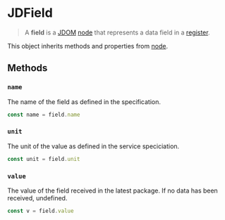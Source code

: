 # JDField

> A **field** is a [JDOM](/clients/javascript/jdom/) [node](/clients/javascript/jdom/node/) that represents a data field in a [register](/clients/javascript/jdom/register/). 

This object inherits methods and properties from [node](/clients/javascript/jdom/node/).

## Methods

### ``name``

The name of the field as defined in the specification.

```typescript
const name = field.name
```

### ``unit``

The unit of the value as defined in the service speciciation.

```typescript
const unit = field.unit
```

### ``value``

The value of the field received in the latest package. If no data has been received, undefined.

```typescript
const v = field.value
```